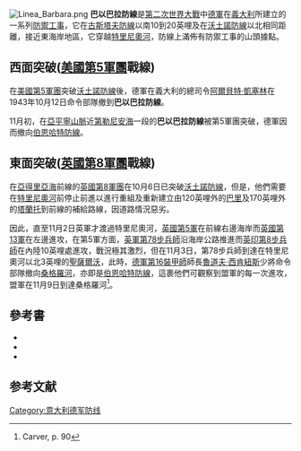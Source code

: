 {{Campaignbox Italy}}
[[File:Linea_Barbara.png|thumb]]
'''巴以巴拉防線'''是[[第二次世界大戰|第二次世界大戰]]中[[德軍|德軍]]在[[義大利|義大利]]所建立的一系列[[防禦工事|防禦工事]]，它在[[古斯塔夫防線|古斯塔夫防線]]以南10到20英哩及在[[沃土諾防線|沃土諾防線]]以北相同距離，接近東海岸地區，它穿越[[特里尼奧河|特里尼奧河]]，防線上滿佈有防禦工事的山頭據點。

==西面突破([[美國第5軍團|美國第5軍團]]戰線)==
在[[美國第5軍團|美國第5軍團]]突破[[沃土諾防線|沃土諾防線]]後，德軍在義大利的總司令[[阿爾貝特·凱塞林|阿爾貝特·凱塞林]]在1943年10月12日命令部隊撤到'''巴以巴拉防線'''。

11月初，在[[亞平寧山脈|亞平寧山脈]]近[[第勒尼安海|第勒尼安海]]一段的'''巴以巴拉防線'''被第5軍團突破，德軍因而撤向[[伯恩哈特防線|伯恩哈特防線]]。

==東面突破([[英國第8軍團|英國第8軍團]]戰線)==
在[[亞得里亞海|亞得里亞海]]前線的[[英國第8軍團|英國第8軍團]]在10月6日已突破[[沃土諾防線|沃土諾防線]]，但是，他們需要在[[特里尼奧河|特里尼奧河]]前停止前進以進行重組及重新建立由120英哩外的[[巴里|巴里]]及170英哩外的[[塔蘭托|塔蘭托]]到前線的補給路線，因道路情況惡劣。

因此，直至11月2日英軍才渡過特里尼奧河，[[英國第5軍|英國第5軍]]在前線右邊海岸而[[英國第13軍|英國第13軍]]在左邊進攻，在第5軍方面，[[英軍第78步兵師|英軍第78步兵師]]沿海岸公路推進而[[英印第8步兵師|英印第8步兵師]]在內陸10英哩處進攻，戰況極其激烈，但在11月3日，第78步兵師到達在特里尼奧河以北3英哩的[[聖薩爾沃|聖薩爾沃]]，此時，[[德軍第16裝甲師|德軍第16裝甲師]]師長[[魯道夫·西肯紐斯|魯道夫·西肯紐斯]]少將命令部隊撤向[[桑格羅河|桑格羅河]]，亦即是[[伯恩哈特防線|伯恩哈特防線]]，這裹他們可觀察到盟軍的每一次進攻，盟軍在11月9日到達桑格羅河<ref>Carver, p. 90</ref>。

==參考書==
* {{cite book | authorlink=Michael Carver, Baron Carver| first=Field Marshall Lord| last=Carver| title=The Imperial War Museum Book of the War in Italy 1943-1945| publisher=Sidgwick & Jackson|location=London | year=2001 | id=ISBN 0-330-48230-0}}
* {{cite book| author=Fifth Army Historical Section| url=http://www.army.mil/cmh/books/wwii/volturno/volturno-fm.htm| title=From the Volturno to the Winter Line 6 October-15 November 1943| series=CMH Online bookshelves: American Forces in Action series| publisher=US Army Center of Military History| location=Washington| year=1989| origyear=1944| id=CMH Pub 100-8| access-date=2007-12-31| archive-date=2007-11-19| archive-url=https://web.archive.org/web/20071119030949/http://www.army.mil/cmh/books/wwii/volturno/volturno-fm.htm| dead-url=no}}
*{{cite book| first=Col. Kenneth V.| last=Smith| url=http://www.army.mil/cmh/brochures/naples/72-17.htm| title=Naples-Foggia 9 September 1943-21 January 1944| series=CMH Online bookshelves: World War II Campaigns| publisher=US Army Center of Military History| location=Washington| year=1990?| id=CMH Pub 72-17| access-date=2007-12-31| archive-date=2007-12-08| archive-url=https://web.archive.org/web/20071208045919/http://www.army.mil/cmh/brochures/naples/72-17.htm| dead-url=no}}

==参考文献==
<div class="references-small">
<references />
</div>

[[Category:意大利德军防线|Category:意大利德军防线]]